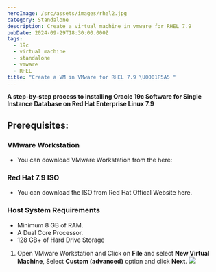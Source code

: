 ```yaml
---
heroImage: /src/assets/images/rhel2.jpg
category: Standalone
description: Create a virtual machine in vmware for RHEL 7.9
pubDate: 2024-09-29T18:30:00.000Z
tags:
  - 19c
  - virtual machine
  - standalone
  - vmware
  - RHEL
title: "Create a VM in VMware for RHEL 7.9 \U0001F5A5️ "
---
```


**A step-by-step process to installing Oracle 19c Software for Single Instance Database on Red Hat Enterprise Linux 7.9**

## Prerequisites:

### VMware Workstation

- You can download VMware Workstation from the here:

### Red Hat 7.9 ISO

- You can download the ISO from Red Hat Offical Website here.

### Host System Requirements

- Minimum 8 GB of RAM.
- A Dual Core Processor.
- 128 GB+ of Hard Drive Storage

1. Open VMware Workstation and Click on **File** and select **New Virtual Machine**, Select **Custom (advanced)** option and click **Next**.
   ![](/src/assets/images/1.jpg)
